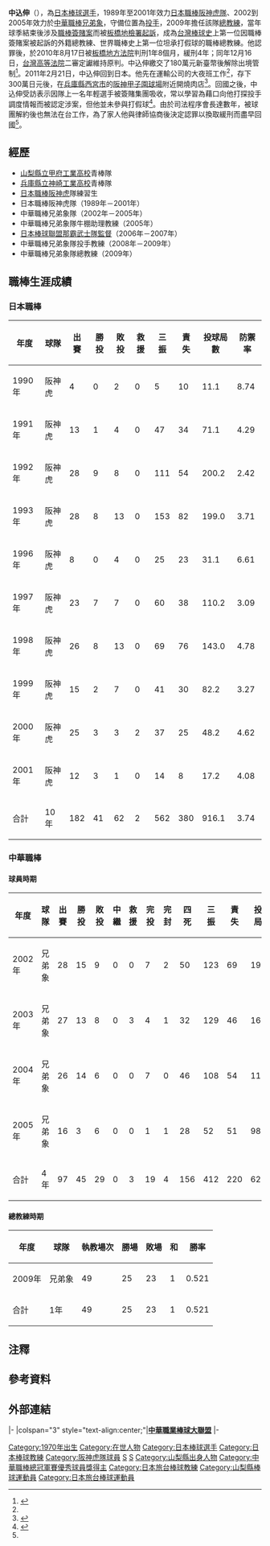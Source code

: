 {{Infobox CPBL player|
bgcolor1=#1c2841|
bgcolor2=#6d7380|
textcolor1=#FFF200|
textcolor2=#FFF200|
|name=中込伸
|image=|
|birthdate={{birth_date_and_age|1970|2|16|mf=y}}|
|birthplace={{JPN}}[[山梨縣|山梨縣]]|
|width=150
|position=投手|
|team=|
|number=|
|bats=右
|throws=右
|debutdate=3月9日
|debutyear=2002年
|debutteam=兄弟象
|statyear=2006年
|stat1label=勝投－敗投
|stat1value=45－29
|stat2label=三振－四死
|stat2value=412－156
|stat3label=[[防禦率|防禦率]]
|stat3value=3.16
|teams=<nowiki></nowiki>
'''球員'''
*[[阪神虎|阪神虎]]（1989年－2001年，NPB）
*[[兄弟象|兄弟象]]（2002年－2005年）
'''教練'''
*兄弟象投手教練 (2008年－2009年)
*兄弟象總教練 (2009年)
|awards=<nowiki></nowiki>
*中華職棒年度總冠軍：2002、2003
*[[中華職棒金手套獎|中華職棒金手套獎]]（投手）：2004
*[[中華職棒單月MVP|中華職棒單月MVP]]：2002/05、2003/09
}}
{{Japanese
|japanese=中込 伸
|kana=なかごみ しん
|romaji=Nakagomi Shin
}}
'''中込伸'''{{notetag|1=「込」的現代漢語發音「迂」，因該字為「迂」之古字及[[和製漢字|日體漢字]]}}（{{bd|1970年|2月16日|||}}），為[[日本|日本]][[棒球選手|棒球選手]]，1989年至2001年效力[[日本職棒|日本職棒]][[阪神虎隊|阪神虎隊]]、2002到2005年效力於[[中華職棒|中華職棒]][[兄弟象|兄弟象]]，守備位置為[[投手|投手]]，2009年擔任該隊[[總教練|總教練]]，當年球季結束後涉及[[2009年中華職棒假球事件|職棒簽賭案]]而被[[板橋地檢署|板橋地檢署]][[起訴|起訴]]，成為[[台灣棒球史|台灣棒球史]]上第一位因職棒簽賭案被起訴的外籍總教練、世界職棒史上第一位坦承打假球的職棒總教練。他認罪後，於2010年8月17日被[[板橋地方法院|板橋地方法院]]判刑1年8個月，緩刑4年；同年12月16日，[[台灣高等法院|台灣高等法院]]二審定讞維持原判。中込伸繳交了180萬元新臺幣後解除出境管制<ref name=daily-0005396176>{{cite news |title=元阪神中込氏、テレビで八百長完全否定 |url=https://www.daily.co.jp/newsflash/gossip/2012/09/21/0005396176.shtml |accessdate=2021-12-07 |publisher=デイリースポーツ |date=2012-09-21 |language=ja |archive-date=2021-12-07 |archive-url=https://web.archive.org/web/20211207072633/https://www.daily.co.jp/newsflash/gossip/2012/09/21/0005396176.shtml }}</ref>。2011年2月21日，中込伸回到日本。他先在運輸公司的大夜班工作<ref name=daily-0005396176 />，存下300萬日元後，在[[兵庫縣|兵庫縣]][[西宮市|西宮市]]的[[阪神甲子園球場|阪神甲子園球場]]附近開燒肉店<ref>{{cite news |author1=吳政紘 |title=走過「黑象」假球案　中込伸甲子園開燒肉店 |url=https://www.nownews.com/news/20181002/2992162/ |accessdate=2021-12-07 |publisher=NOWnews |date=2018-10-02 |archiveurl=https://web.archive.org/web/20201106003809/https://www.nownews.com/news/20181002/2992162/ |archivedate=2018-10-02}}</ref>。回國之後，中込伸受訪表示因隊上一名年輕選手被簽賭集團吸收，常以學習為藉口向他打探投手調度情報而被認定涉案，但他並未參與打假球<ref>{{cite news |title=強調清白！捲「黑象事件」 中込伸受訪喊冤：為了回國才認罪 |url=https://udn.com/news/story/7001/5742294 |accessdate=2021-12-07 |publisher=聯合新聞網 |date=2021-09-13 |archive-date=2021-12-07 |archive-url=https://web.archive.org/web/20211207072633/https://udn.com/news/story/7001/5742294 }}</ref>。由於司法程序會長達數年，被球團解約後也無法在台工作，為了家人他與律師協商後決定認罪以換取緩刑而盡早回國<ref name=daily-0005396176 />。

==經歷==
*[[山梨縣立甲府工業高校|山梨縣立甲府工業高校]]青棒隊
*[[兵庫縣立神崎工業高校|兵庫縣立神崎工業高校]]青棒隊
*[[日本職棒|日本職棒]][[阪神虎|阪神虎]]隊練習生
*日本職棒阪神虎隊（1989年－2001年）
*中華職棒兄弟象隊（2002年－2005年）
*中華職棒兄弟象隊牛棚助理教練（2005年）
*[[日本棒球聯盟|日本棒球聯盟]][[那霸武士隊|那霸武士隊]][[監督|監督]]（2006年－2007年）
*中華職棒兄弟象隊投手教練（2008年－2009年）
*中華職棒兄弟象隊總教練（2009年）

==職棒生涯成績==
===日本職棒===
{|class="wikitable" width="800px"
|- align="center"
!年度!!球隊!!出賽!!勝投!!敗投!!救援!!三振!!責失!!投球局數!!防禦率
|- align=middle
|1990年||阪神虎||4||0||2||0||5||10||11.1||8.74
|- align=middle
|1991年||阪神虎||13||1||4||0||47||34||71.1||4.29
|- align=middle
|1992年||阪神虎||28||9||8||0||111||54||200.2||2.42
|- align=middle
|1993年||阪神虎||28||8||13||0||153||82||199.0||3.71
|- align=middle
|1996年||阪神虎||8||0||4||0||25||23||31.1||6.61
|- align=middle
|1997年||阪神虎||23||7||7||0||60||38||110.2||3.09
|- align=middle
|1998年||阪神虎||26||8||13||0||69||76||143.0||4.78
|- align=middle
|1999年||阪神虎||15||2||7||0||41||30||82.2||3.27
|- align=middle
|2000年||阪神虎||25||3||3||2||37||25||48.2||4.62
|- align=middle
|2001年||阪神虎||12||3||1||0||14||8||17.2||4.08
|- align=middle
!合計!!10年!!182||41||62||2||562||380||916.1||3.74
|}

===中華職棒===
====球員時期====
{|class="wikitable" width="800px"
|- align="center"
!年度!!球隊!!出賽!!勝投!!敗投!!中繼!!救援!!完投!!完封!!四死!!三振!!責失!!投球局數!!防禦率
|- align=middle
|2002年||兄弟象||28||15||9||0||0||7||2||50||123||69||190.2||3.26
|- align=middle
|2003年||兄弟象||27||13||8||0||3||4||1||32||129||46||163.1||2.54
|- align=middle
|2004年||兄弟象||26||14||6||0||0||7||0||46||108||54||113.0||2.77
|- align=middle
|2005年||兄弟象||16||3||6||0||0||1||1||28||52||51||98.1||4.67
|- align=middle
!合計!!4年!!97||45||29||0||3||19||4||156||412||220||627.2||3.16
|}

====總教練時期====
{|class="wikitable" WIDTH=500PX
|- align=center
!年度!!球隊!!執教場次!!勝場!!敗場!!和!!勝率
|- align=center
|2009年||兄弟象||49||25||23||1||0.521
|- align=center
!合計||1年||49||25||23||1||0.521
|}


==注釋==
{{notefoot}}

==參考資料==
{{reflist}}

==外部連結==
{{台灣棒球維基館}}

{{start box}}
{{s-before|[[風神J.H|風神]] }}
{{s-title|[[兄弟象開幕戰先發投手|兄弟象開幕戰先發投手]]|2003年}}
{{s-after|[[風神J.H|風神]]}}
{{end box}}

{{start box}}
{{s-sports}}
|-
|colspan="3" style="text-align:center;"|'''[[中華職業棒球大聯盟|中華職業棒球大聯盟]]'''
|-
{{s-before|[[陳憲章|陳憲章]]}}
{{s-title|[[兄弟象|兄弟象]]投手教練|2007年—2007年12月12日}}
{{s-after|[[曹竣崵|曹竣崵]]}}
{{s-before|[[王光輝_(棒球選手)|王光輝]]}}
{{s-title|[[中華職棒|中華職棒]][[兄弟象總教練列表|兄弟象隊總教練]]|2009年5月4日—2009年11月7日}}
{{s-after|[[陳瑞振|陳瑞振]]}}
{{end box}}

{{兄弟象2002年中華職棒總冠軍}}
{{兄弟象2003年中華職棒總冠軍}}

{{DEFAULTSORT:Nakagomi Shin}}

[[Category:1970年出生|Category:1970年出生]]
[[Category:在世人物|Category:在世人物]]
[[Category:日本棒球選手|Category:日本棒球選手]]
[[Category:日本棒球教練|Category:日本棒球教練]]
[[Category:阪神虎隊球員|Category:阪神虎隊球員]]
[[Category:兄弟象隊球員|S]]
[[Category:兄弟象隊教練|S]]
[[Category:山梨縣出身人物|Category:山梨縣出身人物]]
[[Category:中華職棒總冠軍賽優秀球員獎得主|Category:中華職棒總冠軍賽優秀球員獎得主]]
[[Category:日本旅台棒球教練|Category:日本旅台棒球教練]]
[[Category:山梨縣棒球運動員|Category:山梨縣棒球運動員]]
[[Category:日本旅台棒球運動員|Category:日本旅台棒球運動員]]